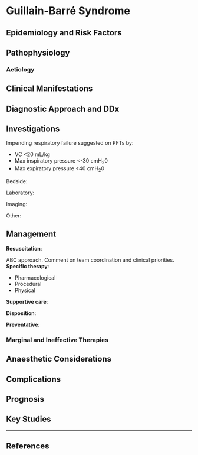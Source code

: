 # Guillain-Barré Syndrome


## Epidemiology and Risk Factors

## Pathophysiology

### Aetiology

## Clinical Manifestations


## Diagnostic Approach and DDx

## Investigations

:::caution
Impending respiratory failure suggested on PFTs by:

* VC <20 mL/kg
* Max inspiratory pressure <-30 cmH~2~0
* Max expiratory pressure <40 cmH~2~0
:::

Bedside:

Laboratory:

Imaging:

Other:

## Management

**Resuscitation**:\

ABC approach. Comment on team coordination and clinical priorities.
**Specific therapy**:

* Pharmacological
* Procedural
* Physical

**Supportive care**:

**Disposition**:

**Preventative**:


### Marginal and Ineffective Therapies

## Anaesthetic Considerations

## Complications

## Prognosis

## Key Studies


---

## References
